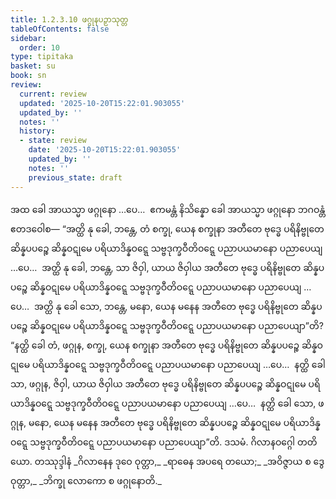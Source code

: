 ```yaml
---
title: 1.2.3.10 ဖဂ္ဂုနပဉှာသုတ္တ
tableOfContents: false
sidebar:
  order: 10
type: tipitaka
basket: su
book: sn
review:
  current: review
  updated: '2025-10-20T15:22:01.903055'
  updated_by: ''
  notes: ''
  history:
  - state: review
    date: '2025-10-20T15:22:01.903055'
    updated_by: ''
    notes: ''
    previous_state: draft
---
```



<DynamicBreadcrumb />


<ReviewStatus review={frontmatter.review} showDetails={true} />

<HypothesisAnnotation frontmatter={frontmatter} />

<Division number="83" book="sn" e="ch" v="18" p="293">

<Paragraph number="347" book="sn">
အထ ခေါ အာယသ္မာ ဖဂ္ဂုနော …ပေ…  ဧကမန္တံ နိသိန္နော ခေါ အာယသ္မာ ဖဂ္ဂုနော ဘဂဝန္တံ ဧတဒဝေါစ—
</Paragraph>

<Paragraph number="348" book="sn">
“အတ္ထိ နု ခေါ, ဘန္တေ, တံ စက္ခု, ယေန စက္ခုနာ အတီတေ ဗုဒ္ဓေ ပရိနိဗ္ဗုတေ ဆိန္နပပဉ္စေ ဆိန္နဝဋုမေ ပရိယာဒိန္နဝဋ္ဋေ သဗ္ဗဒုက္ခဝီတိဝဋ္ဋေ ပညာပယမာနော ပညာပေယျ …ပေ…  အတ္ထိ နု ခေါ, ဘန္တေ, သာ ဇိဝှါ, ယာယ ဇိဝှါယ အတီတေ ဗုဒ္ဓေ ပရိနိဗ္ဗုတေ ဆိန္နပပဉ္စေ ဆိန္နဝဋုမေ ပရိယာဒိန္နဝဋ္ဋေ သဗ္ဗဒုက္ခဝီတိဝဋ္ဋေ ပညာပယမာနော ပညာပေယျ …ပေ…  အတ္ထိ နု ခေါ သော, ဘန္တေ, မနော, ယေန မနေန အတီတေ ဗုဒ္ဓေ ပရိနိဗ္ဗုတေ ဆိန္နပပဉ္စေ ဆိန္နဝဋုမေ ပရိယာဒိန္နဝဋ္ဋေ သဗ္ဗဒုက္ခဝီတိဝဋ္ဋေ ပညာပယမာနော ပညာပေယျာ”တိ?
</Paragraph>

<Paragraph number="349" book="sn">
“နတ္ထိ ခေါ တံ, ဖဂ္ဂုန, စက္ခု, ယေန စက္ခုနာ အတီတေ ဗုဒ္ဓေ ပရိနိဗ္ဗုတေ ဆိန္နပပဉ္စေ ဆိန္နဝဋုမေ ပရိယာဒိန္နဝဋ္ဋေ သဗ္ဗဒုက္ခဝီတိဝဋ္ဋေ ပညာပယမာနော ပညာပေယျ …ပေ…  နတ္ထိ ခေါ သာ, ဖဂ္ဂုန, ဇိဝှါ, ယာယ ဇိဝှါယ အတီတေ ဗုဒ္ဓေ ပရိနိဗ္ဗုတေ ဆိန္နပပဉ္စေ ဆိန္နဝဋုမေ ပရိယာဒိန္နဝဋ္ဋေ သဗ္ဗဒုက္ခဝီတိဝဋ္ဋေ ပညာပယမာနော ပညာပေယျ …ပေ…  နတ္ထိ ခေါ သော, ဖဂ္ဂုန, မနော, ယေန မနေန အတီတေ ဗုဒ္ဓေ ပရိနိဗ္ဗုတေ ဆိန္နပပဉ္စေ ဆိန္နဝဋုမေ ပရိယာဒိန္နဝဋ္ဋေ သဗ္ဗဒုက္ခဝီတိဝဋ္ဋေ ပညာပယမာနော ပညာပေယျာ”တိ.

</Paragraph>
</Division>

<Paragraph number="350" type="center" book="sn">
ဒသမံ.



</Paragraph>

<Paragraph number="351" type="center" book="sn">
ဂိလာနဝဂ္ဂေါ တတိယော.



</Paragraph>

<Paragraph number="352" type="center" book="sn">
တဿုဒ္ဒါနံ


</Paragraph>

<Paragraph number="353" type="verses" book="sn">
_ဂိလာနေန ဒုဝေ ဝုတ္တာ,_  
_ရာဓေန အပရေ တယော;_  
_အဝိဇ္ဇာယ စ ဒွေ ဝုတ္တာ,_  
_ဘိက္ခု လောကော စ ဖဂ္ဂုနောတိ._
</Paragraph>